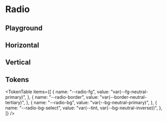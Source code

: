 



<Meta title="Radio" of={RadioStories} />

# Radio

<ThemeSelect />

## Playground

<Canvas of={RadioStories.Default} />
<Controls />

## Horizontal

<Canvas of={RadioStories.Horizontal} />

## Vertical

<Canvas of={RadioStories.Vertical} />

## Tokens

<TokenTable
  items={[
    {
      name: "--radio-fg",
      value: "var(--fg-neutral-primary)",
    },
    {
      name: "--radio-border",
      value: "var(--border-neutral-tertiary)",
    },
    {
      name: "--radio-bg",
      value: "var(--bg-neutral-primary)",
    },
    {
      name: "--radio-bg-select",
      value: "var(--tint, var(--bg-neutral-inverse))",
    },
  ]}
/>

<Toaster className="sb-unstyled" position="bottom-right" />
